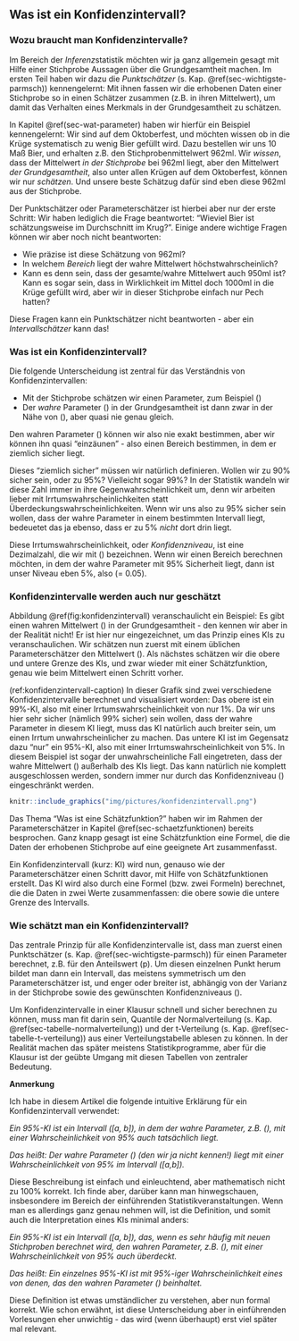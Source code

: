 ## Was ist ein Konfidenzintervall?

### Wozu braucht man Konfidenzintervalle?

Im Bereich der *Inferenz*statistik möchten wir ja ganz allgemein gesagt mit Hilfe einer Stichprobe Aussagen über die Grundgesamtheit machen. Im ersten Teil haben wir dazu die *Punktschätzer* (s. Kap. \@ref(sec-wichtigste-parmsch)) kennengelernt: Mit ihnen fassen wir die erhobenen Daten einer Stichprobe so in einen Schätzer zusammen (z.B. in ihren Mittelwert), um damit das Verhalten eines Merkmals in der Grundgesamtheit zu schätzen.

In Kapitel \@ref(sec-wat-parameter) haben wir hierfür ein Beispiel kennengelernt: Wir sind auf dem Oktoberfest, und möchten wissen ob in die Krüge systematisch zu wenig Bier gefüllt wird. Dazu bestellen wir uns 10 Maß Bier, und erhalten z.B. den Stichprobenmittelwert 962ml. Wir *wissen*, dass der Mittelwert *in der Stichprobe* bei 962ml liegt, aber den Mittelwert *der Grundgesamtheit*, also unter allen Krügen auf dem Oktoberfest, können wir nur *schätzen*. Und unsere beste Schätzug dafür sind eben diese 962ml aus der Stichprobe.

Der Punktschätzer oder Parameterschätzer ist hierbei aber nur der erste Schritt: Wir haben lediglich die Frage beantwortet: "Wieviel Bier ist schätzungsweise im Durchschnitt im Krug?". Einige andere wichtige Fragen können wir aber noch nicht beantworten:

- Wie präzise ist diese Schätzung von 962ml?
- In welchem *Bereich* liegt der wahre Mittelwert höchstwahrscheinlich?
- Kann es denn sein, dass der gesamte/wahre Mittelwert auch 950ml ist? Kann es sogar sein, dass in Wirklichkeit im Mittel doch 1000ml in die Krüge gefüllt wird, aber wir in dieser Stichprobe einfach nur Pech hatten?

Diese Fragen kann ein Punktschätzer nicht beantworten - aber ein *Intervallschätzer* kann das!

### Was ist ein Konfidenzintervall?

Die folgende Unterscheidung ist zentral für das Verständnis von Konfidenzintervallen:

- Mit der Stichprobe schätzen wir einen Parameter, zum Beispiel \(\hat{\mu}\)
- Der *wahre* Parameter \(\mu\) in der Grundgesamtheit ist dann zwar in der Nähe von \(\hat{\mu}\), aber quasi nie genau gleich.

Den wahren Parameter \(\mu\) können wir also nie exakt bestimmen, aber wir können ihn quasi "einzäunen" - also einen Bereich bestimmen, in dem er ziemlich sicher liegt.

Dieses "ziemlich sicher" müssen wir natürlich definieren. Wollen wir zu 90% sicher sein, oder zu 95%? Vielleicht sogar 99%? In der Statistik wandeln wir diese Zahl immer in ihre Gegenwahrscheinlichkeit um, denn wir arbeiten lieber mit Irrtumswahrscheinlichkeiten statt Überdeckungswahrscheinlichkeiten. Wenn wir uns also zu 95% sicher sein wollen, dass der wahre Parameter in einem bestimmten Intervall liegt, bedeuetet das ja ebenso, dass er zu 5% *nicht* dort drin liegt.

Diese Irrtumswahrscheinlichkeit, oder *Konfidenzniveau*, ist eine Dezimalzahl, die wir mit \(\alpha\) bezeichnen. Wenn wir einen Bereich berechnen möchten, in dem der wahre Parameter mit 95% Sicherheit liegt, dann ist unser Niveau eben 5%, also \(\alpha = 0.05\).

### Konfidenzintervalle werden auch nur geschätzt

Abbildung \@ref(fig:konfidenzintervall) veranschaulicht ein Beispiel: Es gibt einen wahren Mittelwert \(\mu\) in der Grundgesamtheit - den kennen wir aber in der Realität nicht! Er ist hier nur eingezeichnet, um das Prinzip eines KIs zu veranschaulichen. Wir schätzen nun zuerst mit einem üblichen Parameterschätzer den Mittelwert \(\hat{\mu}\). Als nächstes schätzen wir die obere und untere Grenze des KIs, und zwar wieder mit einer Schätzfunktion, genau wie beim Mittelwert einen Schritt vorher.

(ref:konfidenzintervall-caption) In dieser Grafik sind zwei verschiedene Konfidenzintervalle berechnet und visualisiert worden: Das obere ist ein 99%-KI, also mit einer Irrtumswahrscheinlichkeit von nur 1%. Da wir uns hier sehr sicher (nämlich 99% sicher) sein wollen, dass der wahre Parameter in diesem KI liegt, muss das KI natürlich auch breiter sein, um einen Irrtum unwahrscheinlicher zu machen. Das untere KI ist im Gegensatz dazu "nur" ein 95%-KI, also mit einer Irrtumswahrscheinlichkeit von 5%. In diesem Beispiel ist sogar der unwahrscheinliche Fall eingetreten, dass der wahre Mittelwert \(\mu\) außerhalb des KIs liegt. Das kann natürlich nie komplett ausgeschlossen werden, sondern immer nur durch das Konfidenzniveau \(\alpha\) eingeschränkt werden.

```r
knitr::include_graphics("img/pictures/konfidenzintervall.png")
```

Das Thema "Was ist eine Schätzfunktion?" haben wir im Rahmen der Parameterschätzer in Kapitel \@ref(sec-schaetzfunktionen) bereits besprochen. Ganz knapp gesagt ist eine Schätzfunktion eine Formel, die die Daten der erhobenen Stichprobe auf eine geeignete Art zusammenfasst.

Ein Konfidenzintervall (kurz: KI) wird nun, genauso wie der Parameterschätzer einen Schritt davor, mit Hilfe von Schätzfunktionen erstellt. Das KI wird also durch eine Formel (bzw. zwei Formeln) berechnet, die die Daten in zwei Werte zusammenfassen: die obere sowie die untere Grenze des Intervalls.

### Wie schätzt man ein Konfidenzintervall?

Das zentrale Prinzip für alle Konfidenzintervalle ist, dass man zuerst einen Punktschätzer (s. Kap. \@ref(sec-wichtigste-parmsch)) für einen Parameter berechnet, z.B. für den Anteilswert \(p\). Um diesen einzelnen Punkt herum bildet man dann ein Intervall, das meistens symmetrisch um den Parameterschätzer ist, und enger oder breiter ist, abhängig von der Varianz in der Stichprobe sowie des gewünschten Konfidenzniveaus \(\alpha\).

Um Konfidenzintervalle in einer Klausur schnell und sicher berechnen zu können, muss man fit darin sein, Quantile der Normalverteilung (s. Kap. \@ref(sec-tabelle-normalverteilung)) und der t-Verteilung (s. Kap. \@ref(sec-tabelle-t-verteilung)) aus einer Verteilungstabelle ablesen zu können. In der Realität machen das später meistens Statistikprogramme, aber für die Klausur ist der geübte Umgang mit diesen Tabellen von zentraler Bedeutung.

**Anmerkung**

Ich habe in diesem Artikel die folgende intuitive Erklärung für ein Konfidenzintervall verwendet:

*Ein 95%-KI ist ein Intervall \([a, b]\), in dem der wahre Parameter, z.B. \(\mu\), mit einer Wahrscheinlichkeit von 95% auch tatsächlich liegt.*

*Das heißt: Der wahre Parameter \(\mu\) (den wir ja nicht kennen!) liegt mit einer Wahrscheinlichkeit von 95% im Intervall \([a,b]\).*

Diese Beschreibung ist einfach und einleuchtend, aber mathematisch nicht zu 100% korrekt. Ich finde aber, darüber kann man hinwegschauen, insbesondere im Bereich der einführenden Statistikveranstaltungen. Wenn man es allerdings ganz genau nehmen will, ist die Definition, und somit auch die Interpretation eines KIs minimal anders:

*Ein 95%-KI ist ein Intervall \([a, b]\), das, wenn es sehr häufig mit neuen Stichproben berechnet wird, den wahren Parameter, z.B. \(\mu\), mit einer Wahrscheinlichkeit von 95% auch überdeckt.*

*Das heißt: Ein einzelnes 95%-KI ist mit 95%-iger Wahrscheinlichkeit eines von denen, das den wahren Parameter \(\mu\) beinhaltet.*

Diese Definition ist etwas umständlicher zu verstehen, aber nun formal korrekt. Wie schon erwähnt, ist diese Unterscheidung aber in einführenden Vorlesungen eher unwichtig - das wird (wenn überhaupt) erst viel später mal relevant.
